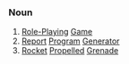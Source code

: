 ===Noun===
# [[Role-Playing]] [[Game]]
# [[Report]] [[Program]] [[Generator]]
# [[Rocket]] [[Propelled]] [[Grenade]]
